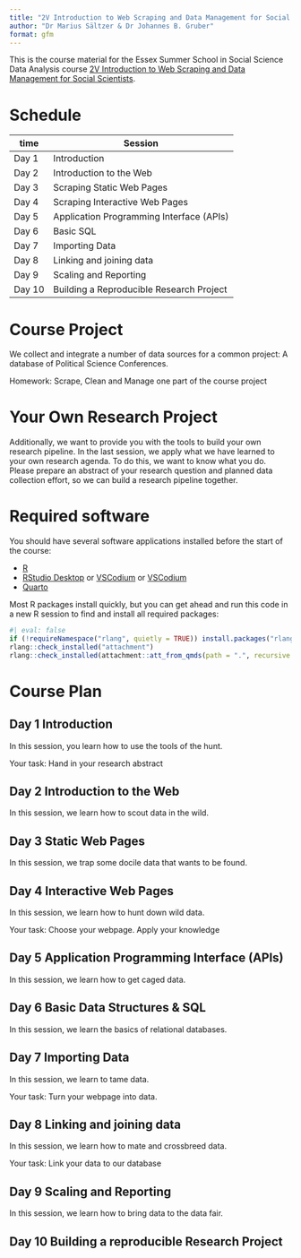 ```yaml
---
title: "2V Introduction to Web Scraping and Data Management for Social Scientists"
author: "Dr Marius Sältzer & Dr Johannes B. Gruber"
format: gfm
---
```


This is the course material for the Essex Summer School in Social Science Data Analysis course [2V Introduction to Web Scraping and Data Management for Social Scientists](https://essexsummerschool.com/summer-school-facts/courses/ess-2023-course-list/2v-introduction-to-web-scraping-and-data-management-for-social-scientists/).

# Schedule

| time        | Session                                  |
|-------------|------------------------------------------|
| Day  1      | Introduction                             |
| Day  2      | Introduction to the Web                  |
| Day  3      | Scraping Static Web Pages                |
| Day  4      | Scraping Interactive Web Pages           |
| Day  5      | Application Programming Interface (APIs) |
| Day 6       | Basic SQL                                |
| Day 7       | Importing Data                           |
| Day 8       | Linking and joining data                 |
| Day 9       | Scaling and Reporting                    |
| Day 10      | Building a Reproducible Research Project |

# Course Project

We collect and integrate a number of data sources for a common project: A database of Political Science Conferences.

Homework: Scrape, Clean and Manage one part of the course project

# Your Own Research Project

Additionally, we want to provide you with the tools to build your own research pipeline. In the last session, we apply what we have learned
to your own research agenda. To do this, we want to know what you do. Please prepare an abstract of your research question and planned data
collection effort, so we can build a research pipeline together.

# Required software

You should have several software applications installed before the start of the course:

- [R](https://cran.r-project.org/)
- [RStudio Desktop](https://posit.co/download/rstudio-desktop/) or [VSCodium](https://vscodium.com/) or [VSCodium](https://code.visualstudio.com/download)
- [Quarto](https://quarto.org/docs/get-started/)

Most R packages install quickly, but you can get ahead and run this code in a new R session to find and install all required packages:

```r
#| eval: false
if (!requireNamespace("rlang", quietly = TRUE)) install.packages("rlang", dependencies = TRUE)
rlang::check_installed("attachment")
rlang::check_installed(attachment::att_from_qmds(path = ".", recursive = TRUE))
```

# Course Plan

## Day 1    Introduction    

In this session, you learn how to use the tools of the hunt.

Your task: Hand in your research abstract 

## Day 2    Introduction to the Web                   

In this session, we learn how to scout data in the wild. 


## Day 3    Static Web Pages                         

In this session, we trap some docile data that wants to be found. 


## Day 4    Interactive Web Pages                     

In this session, we learn how to hunt down wild data. 


Your task: Choose your webpage. Apply your knowledge 


## Day 5    Application Programming Interface (APIs)  

In this session, we learn how to get caged data. 

## Day 6    Basic Data Structures & SQL                                 

In this session, we learn the basics of relational databases.

## Day 7    Importing Data                           

In this session, we learn to tame data.

Your task: Turn your webpage into data.

## Day 8    Linking and joining data                   

In this session, we learn how to mate and crossbreed data.

Your task: Link your data to our database

## Day 9    Scaling and Reporting                     

In this session, we learn how to bring data to the data fair.

## Day 10   Building a reproducible Research Project  
